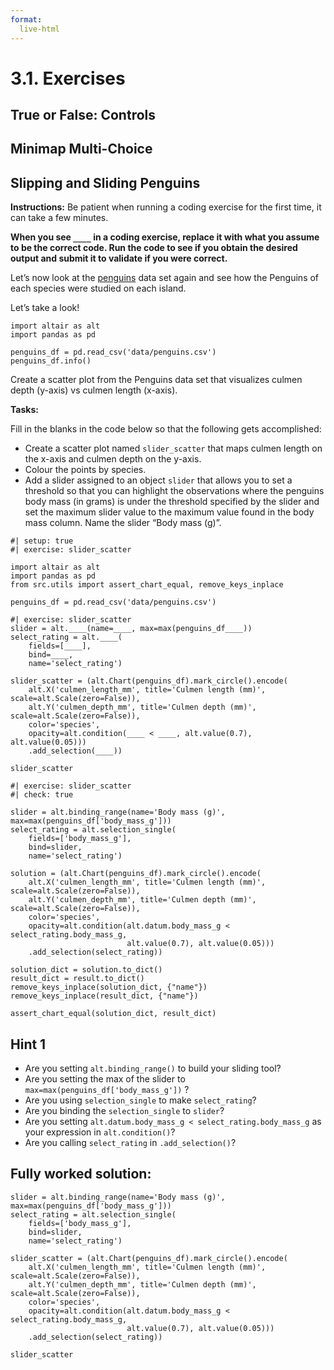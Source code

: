 ```yaml
---
format:
  live-html
---
```


<script src='../../src/quiz.js'></script>  <!-- Only needed once per page -->

# 3.1. Exercises

## True or False: Controls

<div id='mcq1'></div>
<script>
    generateQuiz(
        'mcq1',
        'True or False',
        'If we create a scatter plot of two quantitative variables, but also have 10, or more, categories that we would like to visualize this for, facetting or using interactive selections can make such charts more effective compared to colouring the points by category?',
        {
        'True': 'Great work! Indeed 10, or more, categories are far too many for us to effectively use colour along to differentiate points on a scatter plot. Instead interactivity or faceting are great ways to improve the effectiveness of such a visualization!',
        'False': 'Try again! In the previous slides we discuss this!'
        },
        'True',
    );
</script>

<div id='mcq2'></div>
<script>
    generateQuiz(
        'mcq2',
        'True or False',
        'In Altair, sliders can be used to concurrently set an upper and lower threshold to select a range of observations to highlight.',
        {
        'True': 'Not quite! Sadly this is not yet possible in Altair.',
        'False': 'Great work! This is not yet possible in Altair. However, instead of using a slider to do this, we can instead use a selection interval from another chart to do this.'
        },
        'False',
    );
</script>

## Minimap Multi-Choice

<div id='mcq3'></div>
<script>
    generateQuiz(
        'mcq3',
        'Question',
        'Creating a “minimap” for interval selection and chart navigation (i.e., using one chart to drive zooming in another chart, where the charts are identical) can be effective when:',
        {
        'Visualizing a chlorepleth map with many small geographical regions': 'You are close! This is one scenario where this can be effective, but there is one more!',
        'Visualizing count data in a simple bar chart': 'Try again! You don’t really need complex interaction here to effectively visualize count data in a simple bar chart.',
        'Visualizing lengthy time series': 'You are close! This is one scenario where this can be effective, but there is one more!',
        'A & C': 'Nice work! “minimaps” are effective for interval selections with both lengthy time series and chlorepleth map with many small geographical regions.'
        },
        'A & C',
    );
</script>

## Slipping and Sliding Penguins

**Instructions:**
Be patient when running a coding exercise for the first time, it can take a few minutes.

**When you see `____` in a coding exercise, replace it with what you assume to be the correct code. Run the code to see if you obtain the desired output and submit it to validate if you were correct.**

Let’s now look at the [penguins](https://www.kaggle.com/parulpandey/palmer-archipelago-antarctica-penguin-data) data set again and see how the Penguins of each species were studied on each island.

Let’s take a look!

```pyodide
import altair as alt
import pandas as pd

penguins_df = pd.read_csv('data/penguins.csv')
penguins_df.info()
```

Create a scatter plot from the Penguins data set that visualizes culmen depth (y-axis) vs culmen length (x-axis).

**Tasks:**

Fill in the blanks in the code below so that the following gets accomplished:

- Create a scatter plot named `slider_scatter` that maps culmen length on the x-axis and culmen depth on the y-axis.
- Colour the points by species. 
- Add a slider assigned to an object `slider` that allows you to set a threshold so that you can highlight the observations where the penguins body mass (in grams) is under the threshold specified by the slider and set the maximum slider value to the maximum value found in the body mass column. Name the slider "Body mass (g)".

```pyodide
#| setup: true
#| exercise: slider_scatter

import altair as alt
import pandas as pd
from src.utils import assert_chart_equal, remove_keys_inplace

penguins_df = pd.read_csv('data/penguins.csv')
```

```pyodide
#| exercise: slider_scatter
slider = alt.____(name=____, max=max(penguins_df____))
select_rating = alt.____(
    fields=[____],
    bind=____,
    name='select_rating')

slider_scatter = (alt.Chart(penguins_df).mark_circle().encode(
    alt.X('culmen_length_mm', title='Culmen length (mm)', scale=alt.Scale(zero=False)),
    alt.Y('culmen_depth_mm', title='Culmen depth (mm)', scale=alt.Scale(zero=False)),
    color='species',
    opacity=alt.condition(____ < ____, alt.value(0.7), alt.value(0.05)))
    .add_selection(____))

slider_scatter
```

```pyodide
#| exercise: slider_scatter
#| check: true

slider = alt.binding_range(name='Body mass (g)', max=max(penguins_df['body_mass_g']))
select_rating = alt.selection_single(
    fields=['body_mass_g'],
    bind=slider,
    name='select_rating')

solution = (alt.Chart(penguins_df).mark_circle().encode(
    alt.X('culmen_length_mm', title='Culmen length (mm)', scale=alt.Scale(zero=False)),
    alt.Y('culmen_depth_mm', title='Culmen depth (mm)', scale=alt.Scale(zero=False)),
    color='species',
    opacity=alt.condition(alt.datum.body_mass_g < select_rating.body_mass_g,
                          alt.value(0.7), alt.value(0.05)))
    .add_selection(select_rating))

solution_dict = solution.to_dict()
result_dict = result.to_dict()
remove_keys_inplace(solution_dict, {"name"})
remove_keys_inplace(result_dict, {"name"})

assert_chart_equal(solution_dict, result_dict)
```

:::: { .hint exercise="slider_scatter"}
::: { .callout-note collapse="false"}

## Hint 1

- Are you setting `alt.binding_range()` to build your sliding tool?
- Are you setting the max of the slider to `max=max(penguins_df['body_mass_g'])` ? 
- Are you using `selection_single` to make `select_rating`?
- Are you binding the `selection_single` to `slider`? 
- Are you setting `alt.datum.body_mass_g < select_rating.body_mass_g` as your expression in `alt.condition()`?
- Are you calling `select_rating` in `.add_selection()`?

:::
::::

:::: { .solution exercise="slider_scatter" }
::: { .callout-tip collapse="false"}

## Fully worked solution:

```pyodide
slider = alt.binding_range(name='Body mass (g)', max=max(penguins_df['body_mass_g']))
select_rating = alt.selection_single(
    fields=['body_mass_g'],
    bind=slider,
    name='select_rating')

slider_scatter = (alt.Chart(penguins_df).mark_circle().encode(
    alt.X('culmen_length_mm', title='Culmen length (mm)', scale=alt.Scale(zero=False)),
    alt.Y('culmen_depth_mm', title='Culmen depth (mm)', scale=alt.Scale(zero=False)),
    color='species',
    opacity=alt.condition(alt.datum.body_mass_g < select_rating.body_mass_g,
                          alt.value(0.7), alt.value(0.05)))
    .add_selection(select_rating))

slider_scatter
```

:::
::::

<div id='mcq4'></div>
<script>
    generateQuiz(
        'mcq4',
        'Question',
        'How many Gentoo penguins have a body mass of 3000 grams or less?',
        {
        '0': 'Nice work! That would be a lot harder to answer without the nifty slider, eh?',
        '3': 'Try again! Make sure you set the slider at 3000.',
        '5': 'Try again! Make sure you set the slider at 3000.',
        '9': 'Try again! Make sure you set the slider at 3000.'
        },
        '0',
    );
</script>